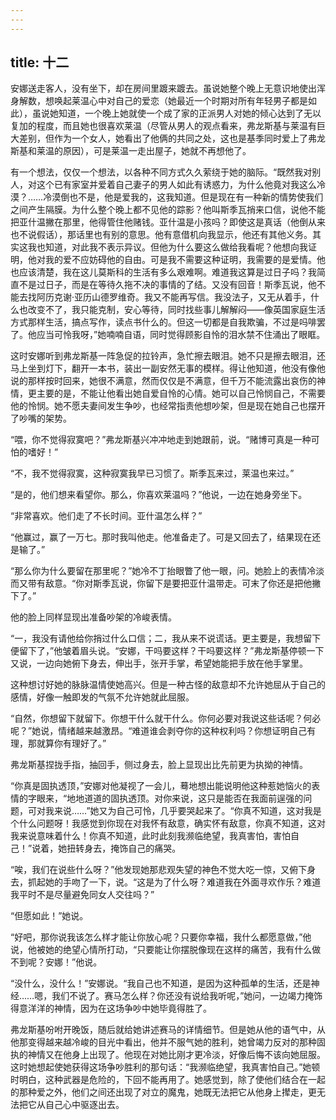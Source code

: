 ```yaml
---
---
---
```

title: 十二
---




安娜送走客人，没有坐下，却在房间里踱来踱去。虽说她整个晚上无意识地使出浑身解数，想唤起莱温心中对自己的爱恋（她最近一个时期对所有年轻男子都是如此），虽说她知道，一个晚上她就使一个成了家的正派男人对她的倾心达到了无以复加的程度，而且她也很喜欢莱温（尽管从男人的观点看来，弗龙斯基与莱温有巨大差别，但作为一个女人，她看出了他俩的共同之处，这也是基季同时爱上了弗龙斯基和莱温的原因），可是莱温一走出屋子，她就不再想他了。

有一个想法，仅仅一个想法，以各种不同方式久久萦绕于她的脑际。“既然我对别人，对这个已有家室并爱着自己妻子的男人如此有诱惑力，为什么他竟对我这么冷漠？……冷漠倒也不是，他是爱我的，这我知道。但是现在有一种新的情势使我们之间产生隔膜。为什么整个晚上都不见他的踪影？他叫斯季瓦捎来口信，说他不能把亚什温撇在那里，他得管住他赌钱。亚什温是小孩吗？即使这是真话（他倒从来也不说假话），那话里也有别的意思。他有意借机向我显示，他还有其他义务。其实这我也知道，对此我不表示异议。但他为什么要这么做给我看呢？他想向我证明，他对我的爱不应妨碍他的自由。可是我不需要这种证明，我需要的是爱情。他也应该清楚，我在这儿莫斯科的生活有多么艰难啊。难道我这算是过日子吗？我简直不是过日子，而是在等待久拖不决的事情的了结。又没有回音！斯季瓦说，他不能去找阿历克谢·亚历山德罗维奇。我又不能再写信。我没法子，又无从着手，什么也改变不了，我只能克制，安心等待，同时找些事儿解解闷——像英国家庭生活方式那样生活，搞点写作，读点书什么的。但这一切都是自我欺骗，不过是吗啡罢了。他应当可怜我呀，”她喃喃自语，同时觉得顾影自怜的泪水禁不住涌出了眼眶。

这时安娜听到弗龙斯基一阵急促的拉铃声，急忙擦去眼泪。她不只是擦去眼泪，还马上坐到灯下，翻开一本书，装出一副安然无事的模样。得让他知道，他没有像他说的那样按时回来，她很不满意，然而仅仅是不满意，但千万不能流露出哀伤的神情，更主要的是，不能让他看出她自爱自怜的心情。她可以自己怜悯自己，不需要他的怜悯。她不愿夫妻间发生争吵，也经常指责他想吵架，但是现在她自己也摆开了吵嘴的架势。

“喂，你不觉得寂寞吧？”弗龙斯基兴冲冲地走到她跟前，说。“赌博可真是一种可怕的嗜好！”

“不，我不觉得寂寞，这种寂寞我早已习惯了。斯季瓦来过，莱温也来过。”

“是的，他们想来看望你。那么，你喜欢莱温吗？”他说，一边在她身旁坐下。

“非常喜欢。他们走了不长时间。亚什温怎么样？”

“他赢过，赢了一万七。那时我叫他走。他准备走了。可是又回去了，结果现在还是输了。”

“那么你为什么要留在那里呢？”她冷不丁抬眼瞥了他一眼，问。她脸上的表情冷淡而又带有敌意。“你对斯季瓦说，你留下是要把亚什温带走。可末了你还是把他撇下了。”

他的脸上同样显现出准备吵架的冷峻表情。

“一，我没有请他给你捎过什么口信；二，我从来不说谎话。更主要是，我想留下便留下了，”他皱着眉头说。“安娜，干吗要这样？干吗要这样？”弗龙斯基停顿一下又说，一边向她俯下身去，伸出手，张开手掌，希望她能把手放在他手掌里。

这种想讨好她的脉脉温情使她高兴。但是一种古怪的敌意却不允许她屈从于自己的感情，好像一触即发的气氛不允许她就此屈服。

“自然，你想留下就留下。你想干什么就干什么。你何必要对我说这些话呢？何必呢？”她说，情绪越来越激昂。“难道谁会剥夺你的这种权利吗？你想证明自己有理，那就算你有理好了。”

弗龙斯基捏拢手指，抽回手，侧过身去，脸上显现出比先前更为执拗的神情。

“你真是固执透顶，”安娜对他凝视了一会儿，蓦地想出能说明他这种惹她恼火的表情的字眼来，“地地道道的固执透顶。对你来说，这只是能否在我面前逞强的问题，可对我来说……”她又为自己可怜，几乎要哭起来了。“你真不知道，这对我是个什么问题呀！我感觉到你现在对我怀有敌意，确实怀有敌意，你真不知道，这对我来说意味着什么！你真不知道，此时此刻我濒临绝望，我真害怕，害怕自己！”说着，她扭转身去，掩饰自己的痛哭。

“唉，我们在说些什么呀？”他发现她那悲观失望的神色不觉大吃一惊，又俯下身去，抓起她的手吻了一下，说。“这是为了什么呀？难道我在外面寻欢作乐？难道我平时不是尽量避免同女人交往吗？”

“但愿如此！”她说。

“好吧，那你说我该怎么样才能让你放心呢？只要你幸福，我什么都愿意做，”他说，他被她的绝望心情所打动，“只要能让你摆脱像现在这样的痛苦，我有什么做不到呢？安娜！”他说。

“没什么，没什么！”安娜说。“我自己也不知道，是因为这种孤单的生活，还是神经……嗯，我们不说了。赛马怎么样？你还没有说给我听呢，”她问，一边竭力掩饰得意洋洋的神情，因为在这场争吵中她毕竟得胜了。

弗龙斯基吩咐开晚饭，随后就给她讲述赛马的详情细节。但是她从他的语气中，从他那变得越来越冷峻的目光中看出，他并不服气她的胜利，她曾竭力反对的那种固执的神情又在他身上出现了。他现在对她比刚才更冷淡，好像后悔不该向她屈服。这时她想起使她获得这场争吵胜利的那句话：“我濒临绝望，我真害怕自己。”她顿时明白，这种武器是危险的，下回不能再用了。她感觉到，除了使他们结合在一起的那种爱之外，他们之间还出现了对立的魔鬼，她既无法把它从他身上撵走，更无法把它从自己心中驱逐出去。